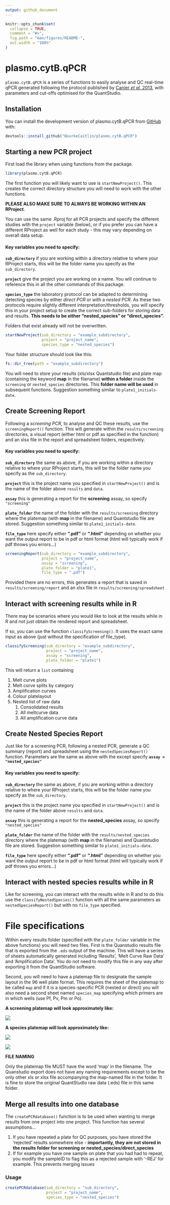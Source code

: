 ```yaml
---
output: github_document
---
```


<!-- README.md is generated from README.Rmd. Please edit that file -->

```r
knitr::opts_chunk$set(
  collapse = TRUE,
  comment = "#>",
  fig.path = "man/figures/README-",
  out.width = "100%"
)
```

# plasmo.cytB.qPCR

<!-- badges: start -->
<!-- badges: end -->

`plasmo.cytB.qPCR` is a series of functions to easily analyse and QC real-time qPCR generated following the protocol published by [Canier *et al.* 2013](https://doi.org/10.1186/1475-2875-12-405), with parameters and cut-offs optimised for the QuantStudio. 

## Installation

You can install the development version of plasmo.cytB.qPCR from [GitHub](https://github.com/) with:

``` r
devtools::install_github("BourkeCaitlin/plasmo.cytB.qPCR")
```

## Starting a new PCR project

First load the library when using functions from the package.

```r
library(plasmo.cytB.qPCR)
```

The first function you will likely want to use is `startNewProject()`. This creates the correct directory structure you will need to work with the other functions.

**PLEASE ALSO MAKE SURE TO ALWAYS BE WORKING WITHIN AN RProject**. 

You can use the same .Rproj for all PCR projects and specify the different studies with the `project` variable (below), or if you prefer you can have a different RProject as well for each study - this may vary depending on overall data setup.

#### Key variables you need to specify:

**`sub_directory`** if you are working within a directory relative to where your RProject starts, this will be the folder name you specify as the `sub_directory`.

**`project`** give the project you are working on a name. You will continue to reference this in all the other commands of this package.

**`species_type`** the laboratory protocol can be adapted to determining detecting species by either *direct PCR* or with a *nested PCR*. As these two protocols require slightly different interpretation/thresholds, you will specify this in your project setup to create the correct sub-folders for storing data and results. **This needs to be either "nested_species" or "direct_species".**

Folders that exist already will not be overwritten. 

```r
startNewProject(sub_directory = "example_subdirectory", 
                project = "project_name", 
                species_type = "nested_species")
```

Your folder structure should look like this:

```r
fs::dir_tree(path = "example_subdirectory")
```
You will need to store your results (xls/xlsx Quantstudio file) and plate map (containing the keyword **map** in the filename) **within a folder** inside the `screening` or `nested_species` directories. This **folder name will be used** in subsequent functions. Suggestion something similar to `plate1_initials-date`.

## Create Screening Report

Following a *screening PCR*, to analyse and QC these results, use the `screeningReport()` function. This will generate within the `results/screening` directories, a visual report (either html or pdf as specified in the function) and an xlsx file in the report and spreadsheet folders, respectively.

#### Key variables you need to specify:

**`sub_directory`** the same as above, if you are working within a directory relative to where your RProject starts, this will be the folder name you specify as the `sub_directory`.

**`project`** this is the project name you specified in `startNewProject()` and is the name of the folder above `results` and `data`.

**`assay`** this is generating a report for the **screening** assay, so specify `"screening"`

**`plate_folder`** the name of the folder with the `results/screening` directory where the platemap (with **map** in the filename) and Quantstudio file are stored. Suggestion something similar to `plate1_initials-date`.

**`file_type`** here specify either **".pdf"** or **".html"** depending on whether you want the output report to be in pdf or html format (html will typically work if pdf throws you errors...)

```r
screeningReport(sub_directory = "example_subdirectory",
                project = "project_name", 
                assay = "screening", 
                plate_folder = "plate1", 
                file_type = ".pdf")
```

Provided there are no errors, this generates a report that is saved in `results/screening/report` and an xlsx file in `results/screening/spreadsheet`

## Interact with screening results while in R

There may be scenarios where you would like to look at the results while in R and not just obtain the rendered report and spreadsheet.

If so, you can use the function `classifyScreening()`. It uses the exact same input as above (just without the specification of file_type).

```r
classifyScreening(sub_directory = "example_subdirectory",
                  project = "project_name", 
                  assay = "screening", 
                  plate_folder = "plate1")
```
This will return a `list` containing

  1. Melt curve plots
  2. Melt curve splits by category
  3. Amplification curves
  4. Colour platelayout
  5. Nested list of raw data
      1. Consolidated results
      2. All meltcurve data
      3. All amplification curve data
    
## Create Nested Species Report

Just like for a screening PCR, following a nested PCR, generate a QC summary (report) and spreadsheet using the `nestedSpeciesReport()` function. Parameters are the same as above with the except specify **`assay = "nested_species"`**

#### Key variables you need to specify:

**`sub_directory`** the same as above, if you are working within a directory relative to where your RProject starts, this will be the folder name you specify as the `sub_directory`.

**`project`** this is the project name you specified in `startNewProject()` and is the name of the folder above `results` and `data`.

**`assay`** this is generating a report for the **nested_species** assay, so specify `"nested_species"`

**`plate_folder`** the name of the folder with the `results/nested_species` directory where the platemap (with **map** in the filename) and Quantstudio file are stored. Suggestion something similar to `plate1_initials-date`.

**`file_type`** here specify either **".pdf"** or **".html"** depending on whether you want the output report to be in pdf or html format (html will typically work if pdf throws you errors...)

## Interact with nested species results while in R

Like for screening, you can interact with the results while in R and to do this use the `classifyNestedSpecies()` function with all the same parameters as `nestedSpeciesReport()` but with no `file_type` specified.

# File specifications

Within every results folder (specified with the `plate_folder` variable in the above functions) you will need two files. First is the Quanstudio results file that is exported from the `.eds` output of the machine. This will have a series of sheets automatically generated including 'Results', 'Melt Curve Raw Data' and 'Amplification Data'. You do not need to modify this file in any way after exporting it from the QuantStudio software. 

Second, you will need to have a platemap file to designate the sample layout in the 96 well plate format. This requires the sheet of the platemap to be called `map` and if it is a species-specific PCR (nested or direct) you will also need a second sheet named `species_map` specifying which primers are in which wells (use Pf, Pv, Pm or Po). 

**A screening platemap will look approximately like:**

![](inst/images/screening_file_map.PNG)

**A species platemap will look approximately like:**

![](inst/images/nested-map1.PNG)

![](inst/images/nested-map2.PNG)

**FILE NAMING**

Only the platemap file MUST have the word 'map' in the filename. The Quanstudio export does not have any naming requirements except to be the only other xls or xlsx file accompanying the map-named file in the folder. It is fine to store the original QuantStudio raw data (.eds) file in this same folder.


## Merge all results into one database

The `createPCRdatabase()` function is to be used when wanting to merge results from one project into one project. This function has several assumptions...

1. If you have repeated a plate for QC purposes, you have stored the 'rejected' results somewhere else - **importantly, they are not stored in the results folder for screening or nested_species/direct_species**
2. If for example you have one sample on plate that you had had to repeat, you modify the sampleID to flag this as a rejected sample with '-REJ' for example. This prevents merging issues

### Usage

```r
createPCRdatabase(sub_directory = "sub_directory",
                  project = "project_name",
                  species_type = "nested_species")
```

